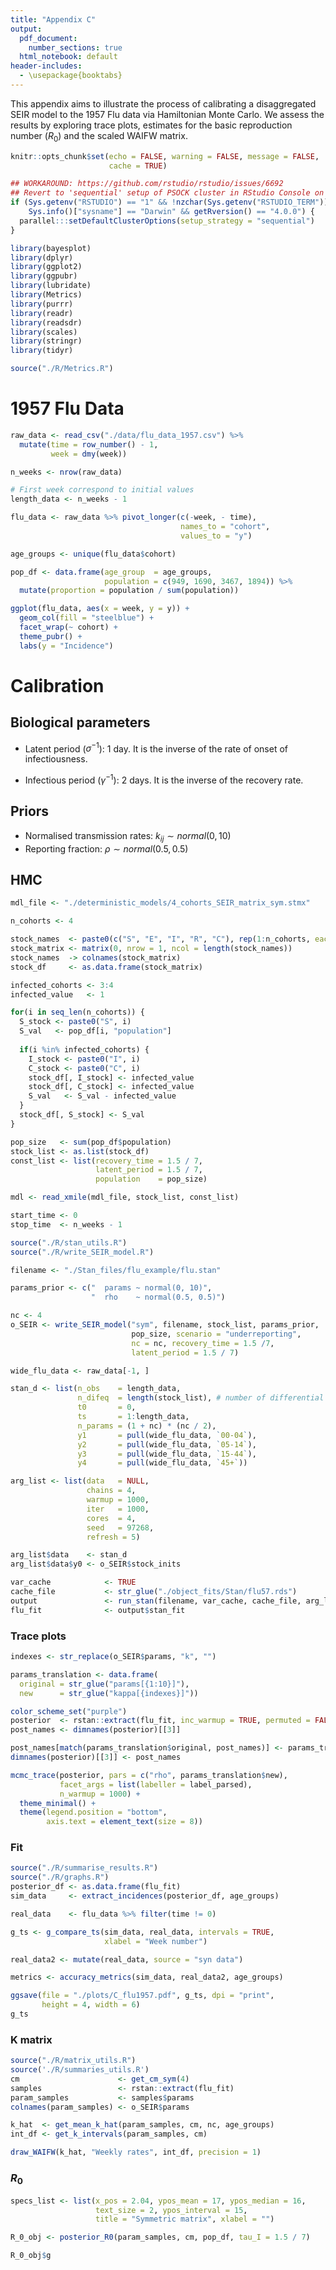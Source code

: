 ```yaml
---
title: "Appendix C"
output:
  pdf_document: 
    number_sections: true
  html_notebook: default
header-includes:
  - \usepackage{booktabs}
---
```


This appendix aims to illustrate the process of calibrating a disaggregated
SEIR model to the 1957 Flu data via Hamiltonian Monte Carlo. We assess the 
results by exploring trace plots, estimates for the basic reproduction 
number ($R_0$) and the scaled WAIFW matrix.

\tableofcontents 

```r
knitr::opts_chunk$set(echo = FALSE, warning = FALSE, message = FALSE,
                      cache = TRUE)

## WORKAROUND: https://github.com/rstudio/rstudio/issues/6692
## Revert to 'sequential' setup of PSOCK cluster in RStudio Console on macOS and R 4.0.0
if (Sys.getenv("RSTUDIO") == "1" && !nzchar(Sys.getenv("RSTUDIO_TERM")) && 
    Sys.info()["sysname"] == "Darwin" && getRversion() == "4.0.0") {
  parallel:::setDefaultClusterOptions(setup_strategy = "sequential")
}

library(bayesplot)
library(dplyr)
library(ggplot2)
library(ggpubr)
library(lubridate)
library(Metrics)
library(purrr)
library(readr)
library(readsdr)
library(scales)
library(stringr)
library(tidyr)

source("./R/Metrics.R")
```

\newpage

# 1957 Flu Data

```r
raw_data <- read_csv("./data/flu_data_1957.csv") %>% 
  mutate(time = row_number() - 1,
         week = dmy(week))

n_weeks <- nrow(raw_data)

# First week correspond to initial values
length_data <- n_weeks - 1

flu_data <- raw_data %>% pivot_longer(c(-week, - time), 
                                      names_to = "cohort",
                                      values_to = "y")

age_groups <- unique(flu_data$cohort)

pop_df <- data.frame(age_group  = age_groups,
                     population = c(949, 1690, 3467, 1894)) %>% 
  mutate(proportion = population / sum(population))

ggplot(flu_data, aes(x = week, y = y)) +
  geom_col(fill = "steelblue") +
  facet_wrap(~ cohort) +
  theme_pubr() +
  labs(y = "Incidence")
```

# Calibration

## Biological parameters

* Latent period ($\sigma^{-1}$): 1 day. It is the inverse of the rate of 
onset of infectiousness.

* Infectious period ($\gamma^{-1}$): 2 days. It is the inverse of the recovery
rate.

## Priors

* Normalised transmission rates: $k_{ij} \sim normal(0, 10)$
* Reporting fraction: $\rho \sim normal(0.5, 0.5)$

## HMC

```r
mdl_file <- "./deterministic_models/4_cohorts_SEIR_matrix_sym.stmx"

n_cohorts <- 4

stock_names  <- paste0(c("S", "E", "I", "R", "C"), rep(1:n_cohorts, each = 5))
stock_matrix <- matrix(0, nrow = 1, ncol = length(stock_names))
stock_names  -> colnames(stock_matrix)
stock_df     <- as.data.frame(stock_matrix)

infected_cohorts <- 3:4
infected_value   <- 1

for(i in seq_len(n_cohorts)) {
  S_stock <- paste0("S", i)
  S_val   <- pop_df[i, "population"]
  
  if(i %in% infected_cohorts) {
    I_stock <- paste0("I", i)
    C_stock <- paste0("C", i)
    stock_df[, I_stock] <- infected_value
    stock_df[, C_stock] <- infected_value
    S_val   <- S_val - infected_value
  }
  stock_df[, S_stock] <- S_val
}

pop_size   <- sum(pop_df$population)
stock_list <- as.list(stock_df)
const_list <- list(recovery_time = 1.5 / 7,
                   latent_period = 1.5 / 7,
                   population    = pop_size)

mdl <- read_xmile(mdl_file, stock_list, const_list)

start_time <- 0
stop_time  <- n_weeks - 1
```

```r
source("./R/stan_utils.R")
source("./R/write_SEIR_model.R")

filename <- "./Stan_files/flu_example/flu.stan"

params_prior <- c("  params ~ normal(0, 10)", 
                  "  rho    ~ normal(0.5, 0.5)")

nc <- 4
o_SEIR <- write_SEIR_model("sym", filename, stock_list, params_prior,
                           pop_size, scenario = "underreporting",
                           nc = nc, recovery_time = 1.5 /7,
                           latent_period = 1.5 / 7)

wide_flu_data <- raw_data[-1, ]

stan_d <- list(n_obs    = length_data,
               n_difeq  = length(stock_list), # number of differential equations
               t0       = 0,
               ts       = 1:length_data,
               n_params = (1 + nc) * (nc / 2),
               y1       = pull(wide_flu_data, `00-04`),
               y2       = pull(wide_flu_data, `05-14`),
               y3       = pull(wide_flu_data, `15-44`),
               y4       = pull(wide_flu_data, `45+`))

arg_list <- list(data   = NULL, 
                 chains = 4,
                 warmup = 1000, 
                 iter   = 1000, 
                 cores  = 4,
                 seed   = 97268, 
                 refresh = 5)

arg_list$data    <- stan_d
arg_list$data$y0 <- o_SEIR$stock_inits

var_cache            <- TRUE
cache_file           <- str_glue("./object_fits/Stan/flu57.rds")
output               <- run_stan(filename, var_cache, cache_file, arg_list)
flu_fit              <- output$stan_fit
```

### Trace plots

```r
indexes <- str_replace(o_SEIR$params, "k", "")

params_translation <- data.frame(
  original = str_glue("params[{1:10}]"),
  new      = str_glue("kappa[{indexes}]"))

color_scheme_set("purple")
posterior  <- rstan::extract(flu_fit, inc_warmup = TRUE, permuted = FALSE)
post_names <- dimnames(posterior)[[3]]

post_names[match(params_translation$original, post_names)] <- params_translation$new
dimnames(posterior)[[3]] <- post_names

mcmc_trace(posterior, pars = c("rho", params_translation$new),
           facet_args = list(labeller = label_parsed),
           n_warmup = 1000) +
  theme_minimal() +
  theme(legend.position = "bottom",
        axis.text = element_text(size = 8))
```

### Fit

```r
source("./R/summarise_results.R")
source("./R/graphs.R")
posterior_df <- as.data.frame(flu_fit)
sim_data     <- extract_incidences(posterior_df, age_groups)

real_data    <- flu_data %>% filter(time != 0)

g_ts <- g_compare_ts(sim_data, real_data, intervals = TRUE, 
                     xlabel = "Week number")

real_data2 <- mutate(real_data, source = "syn data")

metrics <- accuracy_metrics(sim_data, real_data2, age_groups)

ggsave(file = "./plots/C_flu1957.pdf", g_ts, dpi = "print",
       height = 4, width = 6)
g_ts
```

### K matrix

```r
source("./R/matrix_utils.R")
source('./R/summaries_utils.R')
cm                      <- get_cm_sym(4)
samples                 <- rstan::extract(flu_fit)
param_samples           <- samples$params
colnames(param_samples) <- o_SEIR$params

k_hat  <- get_mean_k_hat(param_samples, cm, nc, age_groups)
int_df <- get_k_intervals(param_samples, cm)

draw_WAIFW(k_hat, "Weekly rates", int_df, precision = 1)
```

### $R_0$

```r
specs_list <- list(x_pos = 2.04, ypos_mean = 17, ypos_median = 16,
                   text_size = 2, ypos_interval = 15,
                   title = "Symmetric matrix", xlabel = "")

R_0_obj <- posterior_R0(param_samples, cm, pop_df, tau_I = 1.5 / 7)

R_0_obj$g
```





